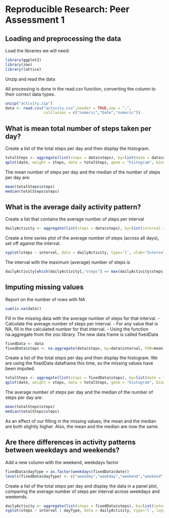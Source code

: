 # Reproducible Research: Peer Assessment 1


## Loading and preprocessing the data

Load the libraries we will need:

```r
library(ggplot2)
library(zoo)
library(lattice)
```

Unzip and read the data

All processing is done in the read.csv function, converting the column to their correct data types.

```r
unzip("activity.zip")
data <- read.csv("activity.csv",header = TRUE,sep = ",",
                 colClasses = c("numeric","Date","numeric"))
```

## What is mean total number of steps taken per day?

Create a list of the total steps per day and then display the histogram.

```r
totalSteps <- aggregate(list(steps = data$steps), by=list(date = data$date), FUN=sum, na.rm=TRUE)
qplot(date, weight = steps, data = totalSteps, geom = "histogram", binwidth=1)
```

The mean number of steps per day and the median of the number of steps per day are:

```r
mean(totalSteps$steps)
median(totalSteps$steps)
```


## What is the average daily activity pattern?

Create a list that contains the average number of steps per interval

```r
dailyActivity <- aggregate(list(steps = data$steps), by=list(interval = data$interval), FUN=mean, na.rm=TRUE)
```

Create a time series plot of the average number of steps (across all days), set off against the interval.

```r
xyplot(steps ~ interval, data = dailyActivity, type='l', xlab="Interval", ylab="Number of steps")
```

The interval with the maximum (average) number of steps is

```r
dailyActivity[which(dailyActivity[,"steps"] == max(dailyActivity$steps)),"interval"]
```

## Imputing missing values

Report on the number of rows with NA

```r
sum(is.na(data))
```

Fill in the missing data with the average number of steps for that interval. 
 - Calculate the average number of steps per interval.
 - For any value that is NA, fill in the calculated number for that interval.
 - Using the function na.aggregate from the zoo library.
The new data frame is called fixedData

```r
fixedData <- data
fixedData$steps <- na.aggregate(data$steps, by=data$interval, FUN=mean)
```

Create a list of the total steps per day and then display the histogram. We are using the fixedData dataframe this time, so the missing values have been imputed.

```r
totalSteps <- aggregate(list(steps = fixedData$steps), by=list(date = fixedData$date), FUN=sum, na.rm=TRUE)
qplot(date, weight = steps, data = totalSteps, geom = "histogram", binwidth=1)
```

The average number of steps per day and the median of the number of steps per day are:

```r
mean(totalSteps$steps)
median(totalSteps$steps)
```

As an effect of our filling in the missing values, the mean and the median are both slightly higher. Also, the mean and the median are now the same.

## Are there differences in activity patterns between weekdays and weekends?

Add a new column with the weekend, weekdays factor

```r
fixedData$dayType = as.factor(weekdays(fixedData$date))
levels(fixedData$dayType) <- c("weekday","weekday","weekend","weekend","weekday","weekday","weekday")
```

Create a list of the total steps per day and display the data in a panel plot, comparing the average number of steps per interval across weekdays and weekends.

```r
dailyActivity <- aggregate(list(steps = fixedData$steps), by=list(interval = fixedData$interval, dayType = fixedData$dayType), FUN=mean, na.rm=TRUE)
xyplot(steps ~ interval | dayType, data = dailyActivity, type='l', layout = c(1,2), xlab="Interval", ylab="Number of steps")
```